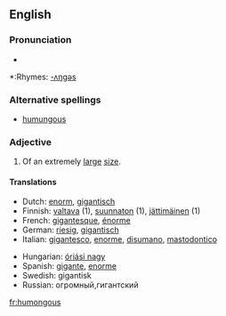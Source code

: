 ==English==

===Pronunciation===
*{{audio|en-us-humongous.ogg|Audio (US)}}

*:Rhymes: [[Rhymes:English:-ʌŋɡəs|-ʌŋɡəs]]

===Alternative spellings===
*[[humungous]]

===Adjective===
{{en-adj}}

# {{slang}} Of an extremely [[large]] [[size]].

====Translations====
{{trans-top|extremely large}}
*Dutch: [[enorm]], [[gigantisch]]
*Finnish: [[valtava]] (1), [[suunnaton]] (1), [[jättimäinen]] (1)
*French: [[gigantesque]], [[énorme]]
*German: [[riesig]], [[gigantisch]]
*Italian: [[gigantesco]], [[enorme#Italian|enorme]], [[disumano]], [[mastodontico]]
{{trans-mid}}
*Hungarian: [[óriási nagy]]
*Spanish: [[gigante]], [[enorme#Spanish|enorme]]
*Swedish: gigantisk
*Russian: огромный,гигантский
{{trans-bottom}}

[[fr:humongous]]
